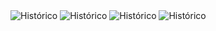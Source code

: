 <Steps>
  <Step title="Clique na aba &#8220;Histórico&#8221;">
    <Frame>
      <img
        src="/images/atendimento/historico_atendimento.png"
        alt="Histórico"
      />
    </Frame>
  </Step>
  <Step title="Clique na barra de pesquisa e pesquise pelo ticket do chat ou o nome do contato">
    <Frame>
      <img
        src="/images/atendimento/historico_atendimento2.png"
        alt="Histórico"
      />
    </Frame>
  </Step>
  <Step title="Para acessar o histórico basta clicar no chat indicado">
    <Frame>
      <img
        src="/images/atendimento/historico_atendimento3.png"
        alt="Histórico"
      />
    </Frame>
  </Step>
  <Step title="Hitórico do atendimento">
    <Frame>
      <img
        src="/images/atendimento/historico_atendimento4.png"
        alt="Histórico"
      />
    </Frame>
  </Step>
</Steps>
